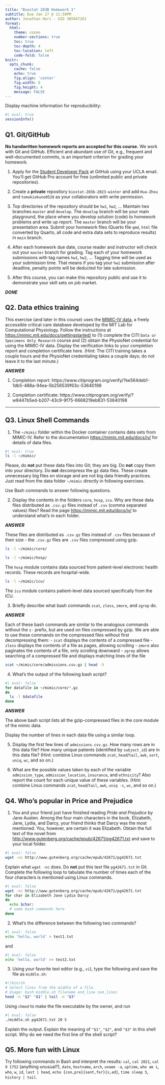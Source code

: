 ```yaml
---
title: "Biostat 203B Homework 1"
subtitle: Due Jan 27 @ 11:59PM
author: Jonathan Hori - UID 305947261
format:
  html:
    theme: cosmo
    number-sections: true
    toc: true
    toc-depth: 4
    toc-location: left
    code-fold: false
knitr:
  opts_chunk: 
    cache: false    
    echo: true
    fig.align: 'center'
    fig.width: 6
    fig.height: 4
    message: FALSE
---
```


Display machine information for reproducibility:

```r
#| eval: true
sessionInfo()
```

## Q1. Git/GitHub

**No handwritten homework reports are accepted for this course.** We work with Git and GitHub. Efficient and abundant use of Git, e.g., frequent and well-documented commits, is an important criterion for grading your homework.

1.  Apply for the [Student Developer Pack](https://education.github.com/pack) at GitHub using your UCLA email. You'll get GitHub Pro account for free (unlimited public and private repositories).

2.  Create a **private** repository `biostat-203b-2023-winter` and add `Hua-Zhou` and `tomokiokuno0528` as your collaborators with write permission.

3.  Top directories of the repository should be `hw1`, `hw2`, ... Maintain two branches `master` and `develop`. The `develop` branch will be your main playground, the place where you develop solution (code) to homework problems and write up report. The `master` branch will be your presentation area. Submit your homework files (Quarto file `qmd`, `html` file converted by Quarto, all code and extra data sets to reproduce results) in `main` branch.

4.  After each homework due date, course reader and instructor will check out your `master` branch for grading. Tag each of your homework submissions with tag names `hw1`, `hw2`, ... Tagging time will be used as your submission time. That means if you tag your `hw1` submission after deadline, penalty points will be deducted for late submission.

5.  After this course, you can make this repository public and use it to demonstrate your skill sets on job market.

***DONE***

## Q2. Data ethics training

This exercise (and later in this course) uses the [MIMIC-IV data](https://mimic-iv.mit.edu), a freely accessible critical care database developed by the MIT Lab for Computational Physiology. Follow the instructions at <https://mimic.mit.edu/docs/gettingstarted/> to (1) complete the CITI `Data or Specimens Only Research` course and (2) obtain the PhysioNet credential for using the MIMIC-IV data. Display the verification links to your completion report and completion certificate here. (Hint: The CITI training takes a couple hours and the PhysioNet credentialing takes a couple days; do not leave it to the last minute.)

***ANSWER*** 

1. Completion report: https://www.citiprogram.org/verify/?ke564deb1-1db5-488a-94ea-5b256539f63c-53640198

2.  Completion certificate: https://www.citiprogram.org/verify/?w8447b5ed-b207-43c9-9f75-6668219eb831-53640198

------------------------------------------------------------------------

## Q3. Linux Shell Commands

1.  The `~/mimic` folder within the Docker container contains data sets from MIMIC-IV. Refer to the documentation <https://mimic.mit.edu/docs/iv/> for details of data files.\

```bash
#| eval: true
ls -l ~/mimic/
```

Please, do **not** put these data files into Git; they are big. Do **not** copy them into your directory. Do **not** decompress the gz data files. These create unnecessary big files on storage and are not big data friendly practices. Just read from the data folder `~/mimic` directly in following exercises.

Use Bash commands to answer following questions.

2.  Display the contents in the folders `core`, `hosp`, `icu`. Why are these data files distributed as `.csv.gz` files instead of `.csv` (comma separated values) files? Read the page <https://mimic.mit.edu/docs/iv/> to understand what's in each folder.

***ANSWER*** 

These files are distributed as `.csv.gz` files instead of `.csv` files because of their size - the `.csv.gz` files are `.csv` files compressed using gzip.

```bash
ls -l ~/mimic/core/
```

```bash
ls -l ~/mimic/hosp/
```

The `hosp` module contains data sourced from patient-level electronic health records. These records are hospital-wide.

```bash
ls -l ~/mimic/icu/
```

The `icu` module contains patient-level data sourced specifically from the ICU.

3.  Briefly describe what bash commands `zcat`, `zless`, `zmore`, and `zgrep` do.

***ANSWER***

Each of these bash commands are similar to the analogous commands without the `z-` 
prefix, but are used on files compressed by gzip. We are able to use these commands on the
compressed files without first decompressing them:
- `zcat` displays the contents of a compressed file
- `zless` displays the contents of a file as pages, allowing scrolling
- `zmore` also paginates the contents of a file, only scrolling downward
- `zgrep` allows searching of a compressed file and displays matching lines of the file

```bash
zcat ~/mimic/core/admissions.csv.gz | head -5
```

4.  What's the output of the following bash script?

```bash
#| eval: false
for datafile in ~/mimic/core/*.gz
do
  ls -l $datafile
done
```
***ANSWER***

The above bash script lists all the gzip-compressed files in the core module of 
the mimic data. 


Display the number of lines in each data file using a similar loop.

5.  Display the first few lines of `admissions.csv.gz`. How many rows are in this data file? How many unique patients (identified by `subject_id`) are in this data file? (Hint: combine Linux commands `zcat`, `head`/`tail`, `awk`, `sort`, `uniq`, `wc`, and so on.)

6.  What are the possible values taken by each of the variable `admission_type`, `admission_location`, `insurance`, and `ethnicity`? Also report the count for each unique value of these variables. (Hint: combine Linux commands `zcat`, `head`/`tail`, `awk`, `uniq -c`, `wc`, and so on.)

## Q4. Who's popular in Price and Prejudice

1.  You and your friend just have finished reading *Pride and Prejudice* by Jane Austen. Among the four main characters in the book, Elizabeth, Jane, Lydia, and Darcy, your friend thinks that Darcy was the most mentioned. You, however, are certain it was Elizabeth. Obtain the full text of the novel from <http://www.gutenberg.org/cache/epub/42671/pg42671.txt> and save to your local folder.

```bash
#| eval: false
wget -nc http://www.gutenberg.org/cache/epub/42671/pg42671.txt
```

Explain what `wget -nc` does. Do **not** put this text file `pg42671.txt` in Git. Complete the following loop to tabulate the number of times each of the four characters is mentioned using Linux commands.

```bash
#| eval: false
wget -nc http://www.gutenberg.org/cache/epub/42671/pg42671.txt
for char in Elizabeth Jane Lydia Darcy
do
  echo $char:
  # some bash commands here
done
```

2.  What's the difference between the following two commands?

```bash
#| eval: false
echo 'hello, world' > test1.txt
```

and

```bash
#| eval: false
echo 'hello, world' >> test2.txt
```

3.  Using your favorite text editor (e.g., `vi`), type the following and save the file as `middle.sh`:

```bash
#!/bin/sh
# Select lines from the middle of a file.
# Usage: bash middle.sh filename end_line num_lines
head -n "$2" "$1" | tail -n "$3"
```

Using `chmod` to make the file executable by the owner, and run

```bash
#| eval: false
./middle.sh pg42671.txt 20 5
```

Explain the output. Explain the meaning of `"$1"`, `"$2"`, and `"$3"` in this shell script. Why do we need the first line of the shell script?

## Q5. More fun with Linux

Try following commands in Bash and interpret the results: `cal`, `cal 2021`, `cal 9 1752` (anything unusual?), `date`, `hostname`, `arch`, `uname -a`, `uptime`, `who am i`, `who`, `w`, `id`, `last | head`, `echo {con,pre}{sent,fer}{s,ed}`, `time sleep 5`, `history | tail`.
